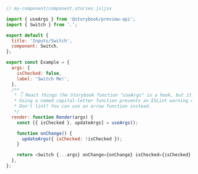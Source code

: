 ```js
// my-component/component.stories.js|jsx

import { useArgs } from '@storybook/preview-api';
import { Switch } from '.';

export default {
  title: 'Inputs/Switch',
  component: Switch,
};

export const Example = {
  args: {
    isChecked: false,
    label: 'Switch Me!',
  },
  /**
   * 👇 React things the Storybook function "useArgs" is a hook, but it's really not.
   * Using a named capital-letter function prevents an ESLint warning related to this.
   * Don't lint? You can use an arrow function instead.
   */
  render: function Render(args) {
    const [{ isChecked }, updateArgs] = useArgs();

    function onChange() {
      updateArgs({ isChecked: !isChecked });
    }

    return <Switch {...args} onChange={onChange} isChecked={isChecked} />;
  },
};
```
